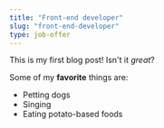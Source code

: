 ```yaml
---
title: "Front-end developer"
slug: "front-end-developer"
type: job-offer
---
```


This is my first blog post! Isn't it _great_?

Some of my **favorite** things are:

- Petting dogs
- Singing
- Eating potato-based foods
